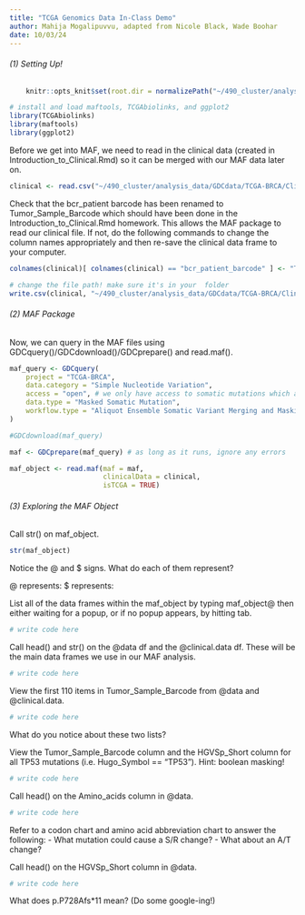 ```yaml
---
title: "TCGA Genomics Data In-Class Demo"
author: Mahija Mogalipuvvu, adapted from Nicole Black, Wade Boohar
date: 10/03/24
---
```


###### (1) Setting Up! 

```r
    knitr::opts_knit$set(root.dir = normalizePath("~/490_cluster/analysis_data")) 
```

```r
# install and load maftools, TCGAbiolinks, and ggplot2
library(TCGAbiolinks)
library(maftools)
library(ggplot2)
```

Before we get into MAF, we need to read in the clinical data (created in Introduction_to_Clinical.Rmd) so it can be merged with our MAF data later on.

```r
clinical <- read.csv("~/490_cluster/analysis_data/GDCdata/TCGA-BRCA/Clinical/Clinical_Supplement.csv")
```

Check that the bcr_patient barcode has been renamed to Tumor_Sample_Barcode which should have been done in the Introduction_to_Clinical.Rmd homework. This allows the MAF package to read our clinical file. If not, do the following commands to change the column names appropriately and then re-save the clinical data frame to your computer. 


```r
colnames(clinical)[ colnames(clinical) == "bcr_patient_barcode" ] <- "Tumor_Sample_Barcode"

# change the file path! make sure it's in your  folder
write.csv(clinical, "~/490_cluster/analysis_data/GDCdata/TCGA-BRCA/Clinical/Clinical_Supplement.csv", row.names = FALSE)
```

###### (2) MAF Package

Now, we can query in the MAF files using GDCquery()/GDCdownload()/GDCprepare() and read.maf(). 

```r
maf_query <- GDCquery(
    project = "TCGA-BRCA",
    data.category = "Simple Nucleotide Variation", 
    access = "open", # we only have access to somatic mutations which are open access
    data.type = "Masked Somatic Mutation", 
    workflow.type = "Aliquot Ensemble Somatic Variant Merging and Masking"
)

#GDCdownload(maf_query)

maf <- GDCprepare(maf_query) # as long as it runs, ignore any errors

maf_object <- read.maf(maf = maf, 
                       clinicalData = clinical,
                       isTCGA = TRUE)
```

###### (3) Exploring the MAF Object

Call str() on maf_object.

```r
str(maf_object)
```

Notice the @ and $ signs. What do each of them represent?

  @ represents:
  $ represents:
  
List all of the data frames within the maf_object by typing maf_object@ then either waiting for a popup, or if no popup appears, by hitting tab.

```r
# write code here
```

Call head() and str() on the @data df and the @clinical.data df. These will be the main data frames we use in our MAF analysis.

```r
# write code here
```

View the first 110 items in Tumor_Sample_Barcode from @data and @clinical.data.

```r
# write code here
```

What do you notice about these two lists?

View the Tumor_Sample_Barcode column and the HGVSp_Short column for all TP53 mutations (i.e. Hugo_Symbol == "TP53"). Hint: boolean masking!

```r
# write code here
```

Call head() on the Amino_acids column in @data.

```r
# write code here
```
Refer to a codon chart and amino acid abbreviation chart to answer the following:
 - What mutation could cause a S/R change?
 - What about an A/T change?

Call head() on the HGVSp_Short column in @data.

```r
# write code here
```

What does p.P728Afs*11 mean? (Do some google-ing!)